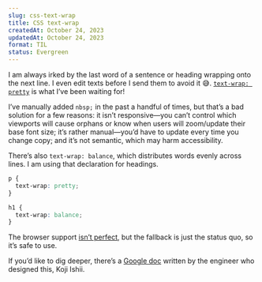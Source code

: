 ```yaml
---
slug: css-text-wrap
title: CSS text-wrap
createdAt: October 24, 2023
updatedAt: October 24, 2023
format: TIL
status: Evergreen
---
```


I am always irked by the last word of a sentence or heading wrapping onto the next line. I even edit texts before I send them to avoid it 😅. [`text-wrap: pretty`](https://developer.chrome.com/en/blog/css-text-wrap-pretty/) is what I’ve been waiting for!

I’ve manually added `nbsp;` in the past a handful of times, but that’s a bad solution for a few reasons: it isn’t responsive—you can’t control which viewports will cause orphans or know when users will zoom/update their base font size; it’s rather manual—you’d have to update every time you change copy; and it’s not semantic, which may harm accessibility.

There’s also `text-wrap: balance`, which distributes words evenly across lines. I am using that declaration for headings.

```css styles.css
p {
  text-wrap: pretty;
}

h1 {
  text-wrap: balance;
}
```

The browser support [isn’t perfect](https://caniuse.com/?search=css%20text-wrap%20pretty), but the fallback is just the status quo, so it’s safe to use.

If you’d like to dig deeper, there’s a [Google doc](https://docs.google.com/document/d/1jJFD8nAUuiUX6ArFZQqQo8yTsvg8IuAq7oFrNQxPeqI) written by the engineer who designed this, Koji Ishii.
